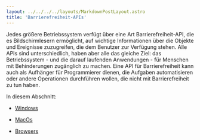 ```yaml
---
layout: ../../../../layouts/MarkdownPostLayout.astro
title: 'Barrierefreiheit-APIs'
---
```


Jedes größere Betriebssystem verfügt über eine Art Barrierefreiheit-API, die
es Bildschirmlesern ermöglicht, auf wichtige Informationen über die Objekte
und Ereignisse zuzugreifen, die dem Benutzer zur Verfügung stehen. Alle APIs
sind unterschiedlich, haben aber alle das gleiche Ziel: das Betriebssystem -
und die darauf laufenden Anwendungen - für Menschen mit Behinderungen zugänglich
zu machen. Eine API für Barrierefreiheit kann auch als Aufhänger für Programmierer
dienen, die Aufgaben automatisieren oder andere Operationen durchführen wollen,
die nicht mit Barrierefreiheit zu tun haben.

In diesem Abschnitt:

- [Windows](/tutorials/bildschirmlesegeraete/barrierefreiheit-api/windows)

- [MacOs](/tutorials/bildschirmlesegeraete/barrierefreiheit-api/macos)

- [Browsers](/tutorials/bildschirmlesegeraete/barrierefreiheit-api/browsers)
